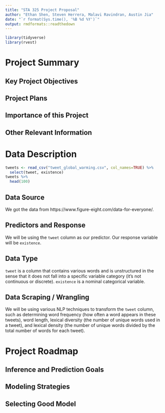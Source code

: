 ```yaml
---
title: "STA 325 Project Proposal"
author: "Ethan Shen, Steven Herrera, Malavi Ravindran, Austin Jia"
date: "`r format(Sys.time(), '%B %d %Y')`"
output: rmdformats::readthedown
---
```


```r
library(tidyverse)
library(rvest)
```

# Project Summary 

## Key Project Objectives 


## Project Plans



## Importance of this Project


## Other Relevant Information 



# Data Description 

```r
tweets <- read_csv("tweet_global_warming.csv", col_names=TRUE) %>%
  select(tweet, existence)
tweets %>%
  head(100)
```

## Data Source 

We got the data from https://www.figure-eight.com/data-for-everyone/. 

## Predictors and Response

We will be using the `tweet` column as our predictor. Our response variable will be `existence`. 

## Data Type 

`tweet` is a column that contains various words and is unstructured in the sense that it does not fall into a specific variable category (it's not continuous or discrete). `existence` is a nominal categorical variable. 

## Data Scraping / Wrangling 

We will be using various NLP techniques to transform the `tweet` column, such as determining word frequency (how often a word appears in these tweets), word length, lexical diversity (the number of unique words used in a tweet), and lexical density (the number of unique words divided by the total number of words for each tweet).

# Project Roadmap 

## Inference and Prediction Goals

## Modeling Strategies

## Selecting Good Model


